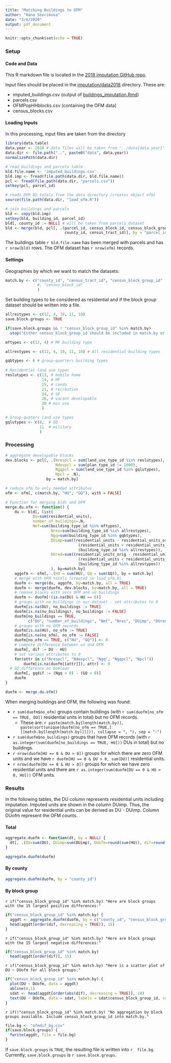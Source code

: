 ```yaml
---
title: "Matching Buildings to OFM"
author: "Hana Sevcikova"
date: "3/4/2020"
output: pdf_document
---
```


```r
knitr::opts_chunk$set(echo = TRUE)
```

### Setup

#### Code and Data

This R markdown file is located in the [2018 imputation GitHub repo]( https://github.com/psrc/urbansim-baseyear-prep/blob/master/imputation/imp2018/ofm_matching.Rmd).

Input files should be placed in the [imputation/data2018]( https://github.com/psrc/urbansim-baseyear-prep/blob/master/imputation/data2018) directory. These are:

* imputed_buildings.csv (output of [buildings_imputation.Rmd]( https://github.com/psrc/urbansim-baseyear-prep/blob/master/imputation/imp2018/buildings_imputation.Rmd))
* parcels.csv
* OFMPopHHblocks.csv (containing the OFM data)
* census_blocks.csv

#### Loading Inputs

In this processing, input files are taken from the directory
```r
library(data.table)
data.year <- 2018 # data files will be taken from "../data{data.year}"
data.dir <- file.path("..", paste0("data", data.year))
normalizePath(data.dir)
```


```r
# read buildings and parcels table
bld.file.name <- 'imputed_buildings.csv'
bld.imp <- fread(file.path(data.dir, bld.file.name))
pcl <- fread(file.path(data.dir, "parcels.csv"))
setkey(pcl, parcel_id)

# reads OFM DU totals from the data directory (creates object ofm)
source(file.path(data.dir, "load_ofm.R"))
```

```r
# join buildings and parcels
bld <- copy(bld.imp)
setkey(bld, building_id, parcel_id)
bld[, county_id := NULL] # will be taken from parcels dataset
bld <- merge(bld, pcl[, .(parcel_id, census_block_id, census_block_group_id, 
                          county_id, census_tract_id)], by = "parcel_id")
```

The buildings table `r bld.file.name` has been merged with parcels and has `r nrow(bld)` rows. The OFM dataset has `r nrow(ofm)` records. 

#### Settings

Geographies by which we want to match the datasets:

```r
match.by <- c("county_id", "census_tract_id", "census_block_group_id"
              #, "census_block_id"
              )
```

Set building types to be considered as residential and if the block group dataset should be written into a file.
```r
allrestypes <- c(12, 4, 19, 11, 10)
save.block.groups <- TRUE
```


```r
if(save.block.groups && ! "census_block_group_id" %in% match.by)
  stop("Either census_block_group_id should be included in match.by or save.block.groups should be set to FALSE")
```


```r
mftypes <- c(12, 4) # MF building type 

allrestypes <- c(12, 4, 19, 11, 10) # All residential building types

gqbtypes <- 6 # group-quarters building types
            
# Residential land use types
reslutypes <- c(13, # mobile home
                14, # MF
                15, # condo
                21, # recreation
                24, # SF
                26, # vacant developable
                30 # mix use
                )

# Group-quaters land use types
gqlutypes <- c(8,  # GQ
               11  # military
               )
```

### Processing

```r
# aggregate developable blocks
dev.blocks <- pcl[, .(Nrespcl = sum(land_use_type_id %in% reslutypes), 
                      Ndevpcl = sum(plan_type_id != 1000),
                      Ngqpcl = sum(land_use_type_id %in% gqlutypes),
                      Npcl = .N), 
                  by = match.by]

# reduce ofm to only needed attributes
ofm <- ofm[, c(match.by, "HU", "GQ"), with = FALSE]

# Function for merging blds and OFM 
merge.du.ofm <- function() {
	du <- bld[, list(
	        DU=sum(residential_units), 
	        number_of_buildings=.N, 
	        Nmf=sum(building_type_id %in% mftypes),
					Nres=sum(building_type_id %in% allrestypes),
					Ngq=sum(building_type_id %in% gqbtypes),
					DUimp=sum((residential_units - residential_units_orig) * 
					            (residential_units > residential_units_orig) * 
					            (building_type_id %in% allrestypes)),
					DUred=sum((residential_units_orig - residential_units) * 
					            (residential_units < residential_units_orig) * 
					            (building_type_id %in% allrestypes))
					), by=match.by]
	aggofm <- ofm[, .(HU = sum(HU), GQ = sum(GQ)), by = match.by]
	# merge with OFM totals (created in load_ofm.R)
	duofm <- merge(du, aggofm, by=match.by, all = TRUE)
	duofm <- merge(duofm, dev.blocks, by=match.by, all = TRUE)
	# remove blocks with zero OFM and no buildings
	duofm <- duofm[!(is.na(DU) & HU == 0)] 
	# groups with no buildings in our dataset - set attributes to 0
	duofm[is.na(DU), no_buildings := TRUE]
	duofm[is.na(no_buildings), no_buildings := FALSE]
	duofm[no_buildings == TRUE, 
	      c("DU", "number_of_buildings", "Nmf", "Nres", "DUimp", "DUred")] <- 0
	# groups with no OFM records
	duofm[is.na(HU), no_ofm := TRUE]
	duofm[is.na(no_ofm), no_ofm := FALSE]
	duofm[no_ofm == TRUE, c("HU", "GQ")] <- 0
	# compute difference between us and OFM
	duofm[, dif := DU - HU]
	# set various attributes to 0
	for(attr in c("Nrespcl", "Ndevpcl", "Ngq", "Ngqpcl", "Npcl"))
		duofm[is.na(duofm[[attr]]), attr] <- 0
  # GQ difference as boolean
	duofm[, gqdif := (Ngq > 0) - (GQ > 0)]
	duofm
}

```

```r
duofm <- merge.du.ofm()
```

When merging buildings and OFM, the following was found:

* `r sum(duofm$no_ofm)` groups contain buildings (with `r sum(duofm[no_ofm == TRUE, DU])` residential units in total) but no OFM records. 
    * These are: `r paste(match.by[length(match.by)], paste(sort(unique(duofm[no_ofm == TRUE,][[match.by[length(match.by)]]])), collapse = ", "), sep = ":")`
* `r sum(duofm$no_buildings)` groups that have OFM records (with `r as.integer(sum(duofm[no_buildings == TRUE, HU]))` DUs in total) but no buildings.
* `r nrow(duofm[HU == 0 & DU > 0])` groups for which there are zero OFM units and we have `r duofm[HU == 0 & DU > 0, sum(DU)]` residential units.
* `r nrow(duofm[DU == 0 & HU > 0])` groups for which we have zero residential units and there are `r as.integer(sum(duofm[DU == 0 & HU > 0, HU]))` OFM units.


### Results

In the following tables, the DU column represents residential units including imputation. Imputed units are shown in the column DUimp. Thus, the original value for residential units can be derived as DU - DUimp. Column DUofm represent the OFM counts.

#### Total

```r
aggregate.duofm <- function(dt, by = NULL) {
  dt[, .(DU=sum(DU), DUimp=sum(DUimp), DUofm=round(sum(HU)), dif=round(sum(dif))), by=by]
}
```

```r
aggregate.duofm(duofm)
```

#### By county

```r
aggregate.duofm(duofm, by = "county_id")
```

#### By block group

`r if("census_block_group_id" %in% match.by) "Here are block groups with the 15 largest positive differences:"`

```r
if("census_block_group_id" %in% match.by) {
  aggdt <- aggregate.duofm(duofm, by = c("county_id", "census_block_group_id"))
  head(aggdt[order(dif, decreasing = TRUE)], 15)
}
```

`r if("census_block_group_id" %in% match.by) "Here are block groups with the 15 largest negative differences:"`

```r
if("census_block_group_id" %in% match.by) 
  head(aggdt[order(dif)], 15)
```

`r if("census_block_group_id" %in% match.by) "Here is a scatter plot of DU ~ DUofm for all block groups:"`

```r
if("census_block_group_id" %in% match.by) {
  plot(DU ~ DUofm, data = aggdt)
  abline(0,1)
  sdat <- head(aggdt[order(abs(dif), decreasing = TRUE)], 10)
  text(DU ~ DUofm, data = sdat, labels = sdat$census_block_group_id, cex = 0.6, pos = 2)
}
```

`r if(!"census_block_group_id" %in% match.by) "No aggregation by block groups available. Include census_block_group_id into match.by."` 

```r
file.bg <- "ofmdif_bg.csv"
if(save.block.groups) {
  fwrite(aggdt, file = file.bg)
}
```

If `save.block.groups` is `TRUE`, the resulting file is written into `r  file.bg`. Currently, `save.block.groups` is `r save.block.groups`.
